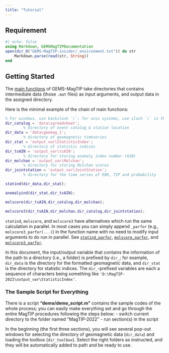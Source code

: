 ```yaml
---
title: "Tutorial"
---
```


## Requirement

```julia
#| echo: false
using Markdown, GEMSMagTIPDocumentation
open(dir_0("GEMS-MagTIP-insider/_environment.txt")) do str
    Markdown.parse(read(str, String))
end
```

## Getting Started
The [main functions](../doc_library/index.qmd#main-functions) of GEMS-MagTIP take directories that contains intermediate data (those `.mat` files) as input arguments, and output data in the assigned directory. 

Here is the minimal example of the chain of main functions:

```matlab
% For windows, use backslash `\`; for unix systems, use slash `/` in the path to directories.
dir_catalog = 'data\spreadsheet'; 
        % directory of event catalog & station location
dir_data = 'data\geomag_1'; 
        % directory of geomagnetic timeseries
dir_stat = 'output_var\StatisticIndex'; 
        % directory of statistic indices
dir_tsAIN = 'output_var\tsAIN'; 
        % directory for storing anomaly index number (AIN)
dir_molchan = 'output_var\Molchan'; 
        % directory for storing Molchan scores
dir_jointstation = 'output_var\JointStation'; 
        % directory for the time series of EQK, TIP and probability
```

```matlab
statind(dir_data,dir_stat); 

anomalyind(dir_stat,dir_tsAIN); 

molscore(dir_tsAIN,dir_catalog,dir_molchan); 

molscore3(dir_tsAIN,dir_molchan,dir_catalog,dir_jointstation); 
```

::: {.callout-tip}
`statind`, `molscore`, and `molscore3` have alternatives which run the same calculation in parallel.
In most cases you can simply append `_parfor` (e.g., `molscore3_parfor(...) `) in the function name with no need to modify input arguments to do run in parallel. 
See [`statind_parfor`](../doc_library/#statind_parfor), [`molscore_parfor`](../doc_library/#molscore_parfor), and [`molscore3_parfor`](../doc_library/#molscore3_parfor).

:::

In this document, the input/output variable that contains the information of the path to a directory (i.e., a folder) is prefixed by `dir_`; for example, `dir_data` is the directory for the formatted geomagnetic data, and `dir_stat` is the directory for statistic indices. 
The `dir_`-prefixed variables are each a sequence of characters being something like `'D:\MagTIP-2022\output_var\StatisticIndex'`. 

### The Sample Script for Everything
There is a script **"demo/demo_script.m"** contains the sample codes of the whole process; you can easily make everything set and go through the entire MagTIP procedures following the steps below:
- switch current directory to the folder named "MagTIP-2022"
- run section(s) in the script

In the beginning (the first three sections), you will see several pop-out windows for selecting the directory of geomagnetic data (`dir_data`) and loading the toolbox (`dir_toolbox`). 
Select the right folders as instructed, and they will be automatically added to path and be ready to use.